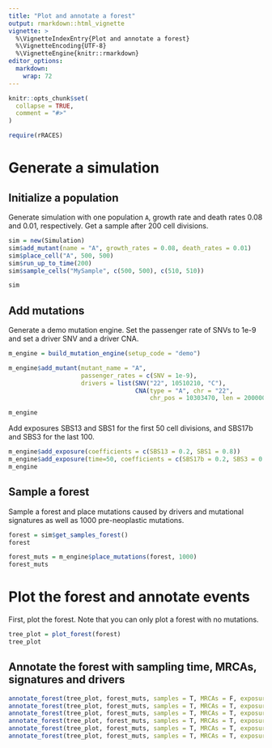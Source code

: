```yaml
---
title: "Plot and annotate a forest"
output: rmarkdown::html_vignette
vignette: >
  %\VignetteIndexEntry{Plot and annotate a forest}
  %\VignetteEncoding{UTF-8}
  %\VignetteEngine{knitr::rmarkdown}
editor_options:
  markdown:
    wrap: 72
---
```


```r
knitr::opts_chunk$set(
  collapse = TRUE,
  comment = "#>"
)
```

```r
require(rRACES)
```

# Generate a simulation

## Initialize a population

Generate simulation with one population `A`, growth rate and death rates 0.08 and 0.01, respectively.
Get a sample after 200 cell divisions.

```r
sim = new(Simulation)
sim$add_mutant(name = "A", growth_rates = 0.08, death_rates = 0.01)
sim$place_cell("A", 500, 500)
sim$run_up_to_time(200)
sim$sample_cells("MySample", c(500, 500), c(510, 510))
```

```r
sim
```


## Add mutations

Generate a demo mutation engine. Set the passenger rate of SNVs to 1e-9 and set a driver SNV and a driver CNA.
```r
m_engine = build_mutation_engine(setup_code = "demo")

m_engine$add_mutant(mutant_name = "A",
                    passenger_rates = c(SNV = 1e-9),
                    drivers = list(SNV("22", 10510210, "C"), 
                                   CNA(type = "A", chr = "22",
                                       chr_pos = 10303470, len = 200000)))

m_engine
```

Add exposures SBS13 and SBS1 for the first 50 cell divisions, and SBS17b and SBS3 for the last 100.
```r
m_engine$add_exposure(coefficients = c(SBS13 = 0.2, SBS1 = 0.8))
m_engine$add_exposure(time=50, coefficients = c(SBS17b = 0.2, SBS3 = 0.8))
m_engine
```

## Sample a forest

Sample a forest and place mutations caused by drivers and mutational signatures as well as 1000 pre-neoplastic mutations.
```r
forest = sim$get_samples_forest()
forest

forest_muts = m_engine$place_mutations(forest, 1000)
forest_muts
```

# Plot the forest and annotate events

First, plot the forest. Note that you can only plot a forest with no mutations.
```r
tree_plot = plot_forest(forest)
tree_plot
```

## Annotate the forest with sampling time, MRCAs, signatures and drivers

```r
annotate_forest(tree_plot, forest_muts, samples = T, MRCAs = F, exposures = F, drivers=F)
annotate_forest(tree_plot, forest_muts, samples = T, MRCAs = T, exposures = F, drivers=F)
annotate_forest(tree_plot, forest_muts, samples = T, MRCAs = T, exposures = T, drivers=F)
annotate_forest(tree_plot, forest_muts, samples = T, MRCAs = T, exposures = T, facet_signatures = F, drivers=F)
annotate_forest(tree_plot, forest_muts, samples = T, MRCAs = T, exposures = T, drivers=T, add_driver_label = F)
annotate_forest(tree_plot, forest_muts, samples = T, MRCAs = T, exposures = T, drivers=T, add_driver_label = T)
```

